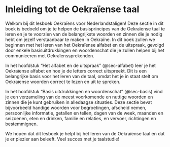 # Inleiding tot de Oekraïense taal

Welkom bij dit lesboek Oekraïens voor Nederlandstaligen! Deze sectie in dit boek is bedoeld om je te helpen de basisprincipes van de Oekraïense taal te leren en je te voorzien van de belangrijkste woorden en zinnen die je nodig hebt om jezelf verstaanbaar te maken in Oekraïne. In dit boek zullen we beginnen met het leren van het Oekraïense alfabet en de uitspraak, gevolgd door enkele basisuitdrukkingen en woordenschat die je zullen helpen bij het communiceren met Oekraïenssprekenden.

In het hoofdstuk "Het alfabet en de uitspraak" (@sec-alfabet) leer je het Oekraïense alfabet en hoe je de letters correct uitspreekt. Dit is een belangrijke basis voor het leren van de taal, omdat het je in staat stelt om Oekraïense woorden correct te lezen en uit te spreken.

In het hoofdstuk "Basis uitdrukkingen en woordenschat" (@sec-basis) vind je een verzameling van de meest voorkomende en nuttige woorden en zinnen die je kunt gebruiken in alledaagse situaties. Deze sectie bevat bijvoorbeeld handige woorden voor begroetingen, afscheid nemen, persoonlijke informatie, getallen en tellen, dagen van de week, maanden en seizoenen, eten en drinken, familie en relaties, en vervoer, richtingen en bestemmignen. 

We hopen dat dit lesboek je helpt bij het leren van de Oekraïense taal en dat je er plezier aan beleeft. Veel succes met je taalstudie!
